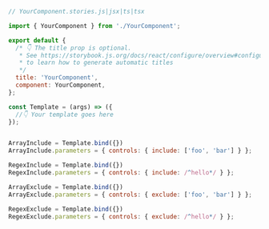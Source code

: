 ```js
// YourComponent.stories.js|jsx|ts|tsx

import { YourComponent } from './YourComponent';

export default {
  /* 👇 The title prop is optional.
   * See https://storybook.js.org/docs/react/configure/overview#configure-story-loading
   * to learn how to generate automatic titles
   */
  title: 'YourComponent',
  component: YourComponent,
};

const Template = (args) => ({
  //👇 Your template goes here
});


ArrayInclude = Template.bind({})
ArrayInclude.parameters = { controls: { include: ['foo', 'bar'] } };

RegexInclude = Template.bind({})
RegexInclude.parameters = { controls: { include: /^hello*/ } };

ArrayExclude = Template.bind({})
ArrayExclude.parameters = { controls: { exclude: ['foo', 'bar'] } };

RegexExclude = Template.bind({})
RegexExclude.parameters = { controls: { exclude: /^hello*/ } };
```
